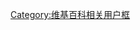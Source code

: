 {{Userbox
  |border-c = #000000
  |border-s = 3
  |id-c     = #FFFFFF
  |id-s     = 14
  |id-h     =45
  |id-w     =45
  |id-fc    = #000000
  |info-c   = #003399
  |info-s   = 13
  |info-fc  = #FFFFFF
  |id       = '''台灣國語認證'''
  |info     = ㄘㄨˇ倫口以ㄙㄨˇ用[[台灣國語|<span style="color:#FFFFFF">台灣苟以</span>]]ㄉㄟˋ話。
}}

[[category:使用台灣國語的維基人|{{PAGENAME}}]]
<noinclude>[[Category:维基百科相关用户框]]</noinclude>
